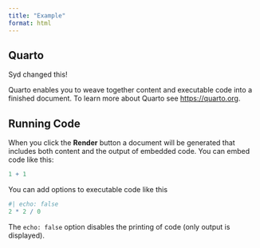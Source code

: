 ```yaml
---
title: "Example"
format: html
---
```


## Quarto
Syd changed this!

Quarto enables you to weave together content and executable code into a finished document. To learn more about Quarto see <https://quarto.org>.

## Running Code

When you click the **Render** button a document will be generated that includes both content and the output of embedded code. You can embed code like this:

```r
1 + 1
```

You can add options to executable code like this 

```r
#| echo: false
2 * 2 / 0
```

The `echo: false` option disables the printing of code (only output is displayed).
